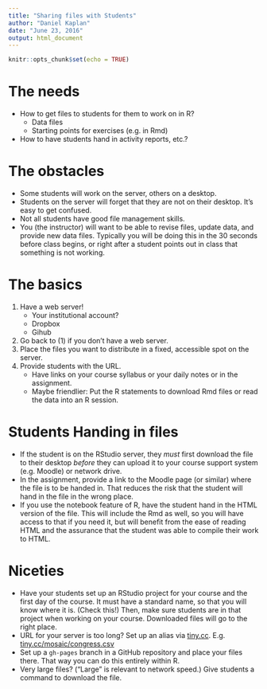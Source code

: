 ```yaml
---
title: "Sharing files with Students"
author: "Daniel Kaplan"
date: "June 23, 2016"
output: html_document
---
```


```r
knitr::opts_chunk$set(echo = TRUE)
```

# The needs

* How to get files to students for them to work on in R?
  * Data files
  * Starting points for exercises (e.g. in Rmd)
* How to have students hand in activity reports, etc.?

# The obstacles

* Some students will work on the server, others on a desktop.
* Students on the server will forget that they are not on their desktop. It's easy to get confused.
* Not all students have good file management skills.
* You (the instructor) will want to be able to revise files, update data, and provide new data files. Typically you will be doing this in the 30 seconds before class begins, or right after a student points out in class that something is not working.

# The basics

1. Have a web server!
    - Your institutional account?
    - Dropbox
    - Gihub
2. Go back to (1) if you don't have a web server.
3. Place the files you want to distribute in a fixed, accessible spot on the server.
4. Provide students with the URL.
    - Have links on your course syllabus or your daily notes or in the assignment.
    - Maybe friendlier: Put the R statements to download Rmd files or read the data into an R session.

# Students Handing in files

* If the student is on the RStudio server, they *must* first download the file to their desktop *before* they can upload it to your course support system (e.g. Moodle) or network drive.
* In the assignment, provide a link to the Moodle page (or similar) where the file is to be handed in. That reduces the risk that the student will hand in the file in the wrong place.
* If you use the notebook feature of R, have the student hand in the HTML version of the file. This will include the Rmd as well, so you will have access to that if you need it, but will benefit from the ease of reading HTML and the assurance that the student was able to compile their work to HTML.

# Niceties

* Have your students set up an RStudio project for your course and the first day of the course. It must have a standard name, so that you will know where it is. (Check this!) Then, make sure students are in that project when working on your course. Downloaded files will go to the right place.
* URL for your server is too long? Set up an alias via [tiny.cc](http://tiny.cc). E.g. [tiny.cc/mosaic/congress.csv](http://tiny.cc/mosaic/congress.csv)
* Set up a `gh-pages` branch in a GitHub repository and place your files there.  That way you can do this entirely within R.
* Very large files? ("Large" is relevant to network speed.) Give students a command to download the file.

